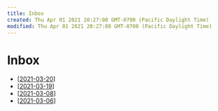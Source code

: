 ```yaml
---
title: Inbox
created: Thu Apr 01 2021 20:27:08 GMT-0700 (Pacific Daylight Time)
modified: Thu Apr 01 2021 20:27:08 GMT-0700 (Pacific Daylight Time)
---
```


# Inbox

- [[2021-03-20]]
- [[2021-03-19]]
- [[2021-03-08]]
- [[2021-03-06]]



[//begin]: # "Autogenerated link references for markdown compatibility"
[2021-03-20]: ../forget/journal/2021-03-20 "Kerrbear Journal 2021-03-20"
[2021-03-19]: ../forget/journal/2021-03-19 "Kerrbear Journal 2021-03-19"
[2021-03-08]: ../forget/journal/2021-03-08 "Journal Entry, Monday, March 08, 2021"
[2021-03-06]: ../forget/journal/2021-03-06 "Journal Entry, Saturday, March 06, 2021"
[//end]: # "Autogenerated link references"
